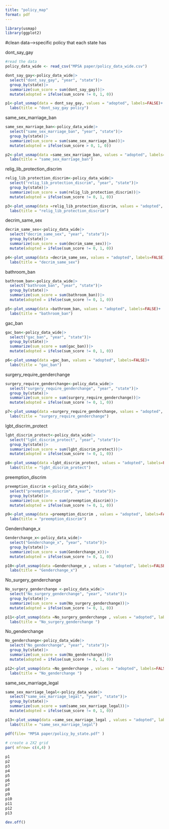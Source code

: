 ```yaml
---
title: "policy_map"
format: pdf
---
```


```r
library(usmap)
library(ggplot2) 
```

#clean data-->specific policy that each state has

dont_say_gay
```r
#read the data
policy_data_wide <- read_csv("MPSA paper/policy_data_wide.csv")

```


```r
dont_say_gay<-policy_data_wide|>
  select("dont_say_gay", "year", "state")|>
  group_by(state)|>
  summarize(sum_score = sum(dont_say_gay))|>
  mutate(adopted = ifelse(sum_score != 0, 1, 0))
```

```r
p1<-plot_usmap(data = dont_say_gay, values = "adopted", labels=FALSE)+
  labs(title = "dont_say_gay policy")
```

same_sex_marriage_ban

```r
same_sex_marriage_ban<-policy_data_wide|>
  select("same_sex_marriage_ban", "year", "state")|>
  group_by(state)|>
  summarize(sum_score = sum(same_sex_marriage_ban))|>
  mutate(adopted = ifelse(sum_score > 0, 1, 0))
```

```r
p2<-plot_usmap(data =same_sex_marriage_ban, values = "adopted", labels=FALSE)+
  labs(title = "same_sex_marriage_ban")
```


relig_lib_protection_discrim

```r
relig_lib_protection_discrim<-policy_data_wide|>
  select("relig_lib_protection_discrim", "year", "state")|>
  group_by(state)|>
  summarize(sum_score = sum(relig_lib_protection_discrim))|>
  mutate(adopted = ifelse(sum_score != 0, 1, 0))
```

```r
p3<-plot_usmap(data =relig_lib_protection_discrim, values = "adopted", labels=FALSE)+
  labs(title = "relig_lib_protection_discrim")
```

decrim_same_sex

```r
decrim_same_sex<-policy_data_wide|>
  select("decrim_same_sex", "year", "state")|>
  group_by(state)|>
  summarize(sum_score = sum(decrim_same_sex))|>
  mutate(adopted = ifelse(sum_score != 0, 1, 0))
```

```r
p4<-plot_usmap(data =decrim_same_sex, values = "adopted", labels=FALSE)+
  labs(title = "decrim_same_sex")
```

bathroom_ban

```r
bathroom_ban<-policy_data_wide|>
  select("bathroom_ban", "year", "state")|>
  group_by(state)|>
  summarize(sum_score = sum(bathroom_ban))|>
  mutate(adopted = ifelse(sum_score != 0, 1, 0))
```

```r
p5<-plot_usmap(data =bathroom_ban, values = "adopted", labels=FALSE)+
  labs(title = "bathroom_ban")
```

gac_ban


```r
gac_ban<-policy_data_wide|>
  select("gac_ban", "year", "state")|>
  group_by(state)|>
  summarize(sum_score = sum(gac_ban))|>
  mutate(adopted = ifelse(sum_score != 0, 1, 0))
```

```r
p6<-plot_usmap(data =gac_ban, values = "adopted", labels=FALSE)+
  labs(title = "gac_ban")
```

surgery_require_genderchange
```r
surgery_require_genderchange<-policy_data_wide|>
  select("surgery_require_genderchange", "year", "state")|>
  group_by(state)|>
  summarize(sum_score = sum(surgery_require_genderchange))|>
  mutate(adopted = ifelse(sum_score != 0, 1, 0))
```

```r
p7<-plot_usmap(data =surgery_require_genderchange, values = "adopted", labels=FALSE)+
  labs(title = "surgery_require_genderchange")
```
lgbt_discrim_protect

```r
lgbt_discrim_protect<-policy_data_wide|>
  select("lgbt_discrim_protect", "year", "state")|>
  group_by(state)|>
  summarize(sum_score = sum(lgbt_discrim_protect))|>
  mutate(adopted = ifelse(sum_score != 0, 1, 0))
```

```r
p8<-plot_usmap(data =lgbt_discrim_protect, values = "adopted", labels=FALSE)+
  labs(title = "lgbt_discrim_protect")
```


preemption_discrim 

```r
preemption_discrim <-policy_data_wide|>
  select("preemption_discrim", "year", "state")|>
  group_by(state)|>
  summarize(sum_score = sum(preemption_discrim))|>
  mutate(adopted = ifelse(sum_score != 0, 1, 0))
```

```r
p9<-plot_usmap(data =preemption_discrim , values = "adopted", labels=FALSE)+
  labs(title = "preemption_discrim")
```


Genderchange_x   
```r
Genderchange_x<-policy_data_wide|>
  select("Genderchange_x", "year", "state")|>
  group_by(state)|>
  summarize(sum_score = sum(Genderchange_x))|>
  mutate(adopted = ifelse(sum_score != 0, 1, 0))
```

```r
p10<-plot_usmap(data =Genderchange_x , values = "adopted", labels=FALSE)+
  labs(title = "Genderchange_x")
```

No_surgery_genderchange   
```r
No_surgery_genderchange <-policy_data_wide|>
  select("No_surgery_genderchange", "year", "state")|>
  group_by(state)|>
  summarize(sum_score = sum(No_surgery_genderchange))|>
  mutate(adopted = ifelse(sum_score != 0, 1, 0))
```

```r
p11<-plot_usmap(data =No_surgery_genderchange , values = "adopted", labels=FALSE)+
  labs(title = "No_surgery_genderchange ")
```

No_genderchange     
```r
No_genderchange<-policy_data_wide|>
  select("No_genderchange", "year", "state")|>
  group_by(state)|>
  summarize(sum_score = sum(No_genderchange))|>
  mutate(adopted = ifelse(sum_score != 0, 1, 0))
```

```r
p12<-plot_usmap(data =No_genderchange , values = "adopted", labels=FALSE)+
  labs(title = "No_genderchange ")
```

same_sex_marriage_legal

```r
same_sex_marriage_legal<-policy_data_wide|>
  select("same_sex_marriage_legal", "year", "state")|>
  group_by(state)|>
  summarize(sum_score = sum(same_sex_marriage_legal))|>
  mutate(adopted = ifelse(sum_score != 0, 1, 0))
```

```r
p13<-plot_usmap(data =same_sex_marriage_legal , values = "adopted", labels=FALSE)+
  labs(title = "same_sex_marriage_legal")
```


```r
pdf(file= "MPSA paper/policy_by_state.pdf" ) 
  
# create a 2X2 grid 
par( mfrow= c(4,4) ) 

p1
p2
p3
p4
p5
p6
p7
p8
p9
p10
p11
p12
p13

dev.off()
```

